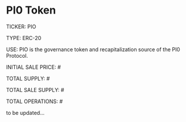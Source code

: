 # PI0 Token

TICKER: PIO

TYPE: ERC-20 

USE: PIO is the governance token and recapitalization source of the PI0 Protocol.

INITIAL SALE PRICE: #

TOTAL SUPPLY: #

TOTAL SALE SUPPLY: #

TOTAL OPERATIONS: #

to be updated...